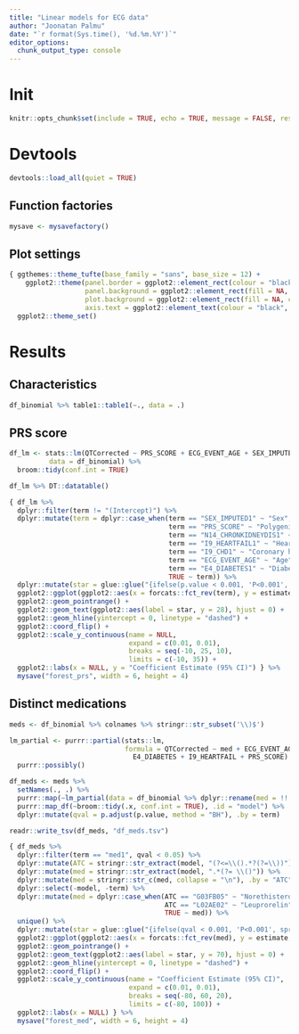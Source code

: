 ```yaml
---
title: "Linear models for ECG data"
author: "Joonatan Palmu"
date: "`r format(Sys.time(), '%d.%m.%Y')`"
editor_options: 
  chunk_output_type: console
---
```


# Init

```r
knitr::opts_chunk$set(include = TRUE, echo = TRUE, message = FALSE, results='asis', cache=FALSE, warning=FALSE, collapse = TRUE, error = TRUE)
```

# Devtools

```r
devtools::load_all(quiet = TRUE)
```

## Function factories

```r
mysave <- mysavefactory()
```

## Plot settings

```r
{ ggthemes::theme_tufte(base_family = "sans", base_size = 12) +
    ggplot2::theme(panel.border = ggplot2::element_rect(colour = "black", fill = NA),
                   panel.background = ggplot2::element_rect(fill = NA, color = NA),
                   plot.background = ggplot2::element_rect(fill = NA, color = NA), 
                   axis.text = ggplot2::element_text(colour = "black", size = 10)) } %>%
  ggplot2::theme_set()
```

# Results

## Characteristics

```r
df_binomial %>% table1::table1(~., data = .)
```

## PRS score

```r
df_lm <- stats::lm(QTCorrected ~ PRS_SCORE + ECG_EVENT_AGE + SEX_IMPUTED + N14_CHRONKIDNEYDIS + I9_CHD +E4_DIABETES + I9_HEARTFAIL,
          data = df_binomial) %>%
  broom::tidy(conf.int = TRUE)
```

```r
df_lm %>% DT::datatable()
```

```r
{ df_lm %>%
  dplyr::filter(term != "(Intercept)") %>%
  dplyr::mutate(term = dplyr::case_when(term == "SEX_IMPUTED1" ~ "Sex",
                                        term == "PRS_SCORE" ~ "Polygenic risk score",
                                        term == "N14_CHRONKIDNEYDIS1" ~ "Chronic kidney disease",
                                        term == "I9_HEARTFAIL1" ~ "Heart failure",
                                        term == "I9_CHD1" ~ "Coronary heart disease",
                                        term == "ECG_EVENT_AGE" ~ "Age",
                                        term == "E4_DIABETES1" ~ "Diabetes",
                                        TRUE ~ term)) %>%
  dplyr::mutate(star = glue::glue("{ifelse(p.value < 0.001, 'P<0.001', sprintf('P=%.3f', p.value))}")) %>%
  ggplot2::ggplot(ggplot2::aes(x = forcats::fct_rev(term), y = estimate, ymin = conf.low, ymax = conf.high)) +
  ggplot2::geom_pointrange() +
  ggplot2::geom_text(ggplot2::aes(label = star, y = 28), hjust = 0) + 
  ggplot2::geom_hline(yintercept = 0, linetype = "dashed") +
  ggplot2::coord_flip() +
  ggplot2::scale_y_continuous(name = NULL,
                              expand = c(0.01, 0.01),
                              breaks = seq(-10, 25, 10),
                              limits = c(-10, 35)) +
  ggplot2::labs(x = NULL, y = "Coefficient Estimate (95% CI)") } %>%
  mysave("forest_prs", width = 6, height = 4)
```

## Distinct medications

```r
meds <- df_binomial %>% colnames %>% stringr::str_subset('\\)$')
```

```r
lm_partial <- purrr::partial(stats::lm,
                             formula = QTCorrected ~ med + ECG_EVENT_AGE + SEX_IMPUTED + N14_CHRONKIDNEYDIS + I9_CHD + 
                               E4_DIABETES + I9_HEARTFAIL + PRS_SCORE) %>%
  purrr::possibly()
```


```r
df_meds <- meds %>%
  setNames(., .) %>%
  purrr::map(~lm_partial(data = df_binomial %>% dplyr::rename(med = !!.x))) %>%
  purrr::map_df(~broom::tidy(.x, conf.int = TRUE), .id = "model") %>%
  dplyr::mutate(qval = p.adjust(p.value, method = "BH"), .by = term)
```


```r
readr::write_tsv(df_meds, "df_meds.tsv")
```


```r
{ df_meds %>% 
  dplyr::filter(term == "med1", qval < 0.05) %>%
  dplyr::mutate(ATC = stringr::str_extract(model, "(?<=\\().*?(?=\\))")) %>%
  dplyr::mutate(med = stringr::str_extract(model, ".*(?= \\()")) %>%
  dplyr::mutate(med = stringr::str_c(med, collapse = "\n"), .by = "ATC") %>%
  dplyr::select(-model, -term) %>%
  dplyr::mutate(med = dplyr::case_when(ATC == "G03FB05" ~ "Norethisterone and estrogen",
                                       ATC == "L02AE02" ~ "Leuprorelin",
                                       TRUE ~ med)) %>%
  unique() %>%
  dplyr::mutate(star = glue::glue("{ifelse(qval < 0.001, 'P<0.001', sprintf('P=%.3f', qval))}")) %>%
  ggplot2::ggplot(ggplot2::aes(x = forcats::fct_rev(med), y = estimate, ymin = conf.low, ymax = conf.high)) +
  ggplot2::geom_pointrange() +
  ggplot2::geom_text(ggplot2::aes(label = star, y = 70), hjust = 0) + 
  ggplot2::geom_hline(yintercept = 0, linetype = "dashed") +
  ggplot2::coord_flip() +
  ggplot2::scale_y_continuous(name = "Coefficient Estimate (95% CI)",
                              expand = c(0.01, 0.01),
                              breaks = seq(-80, 60, 20),
                              limits = c(-80, 100)) +
  ggplot2::labs(x = NULL) } %>%
  mysave("forest_med", width = 6, height = 4)

```

